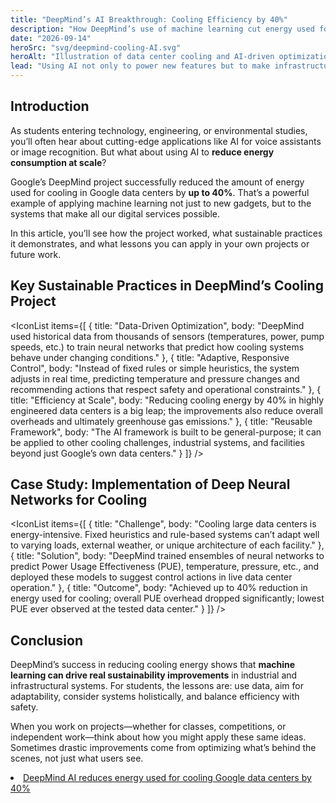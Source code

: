 ```yaml
---
title: "DeepMind’s AI Breakthrough: Cooling Efficiency by 40%"
description: "How DeepMind’s use of machine learning cut energy used for cooling in Google data centers—and what students can learn about sustainable tech."
date: "2026-09-14"
heroSrc: "svg/deepmind-cooling-AI.svg"
heroAlt: "Illustration of data center cooling and AI-driven optimization"
lead: "Using AI not only to power new features but to make infrastructure greener: DeepMind shows how applying machine learning to industrial systems can yield large energy savings and sustainable benefits."
---
```


## Introduction

As students entering technology, engineering, or environmental studies, you’ll often hear about cutting-edge applications like AI for voice assistants or image recognition. But what about using AI to **reduce energy consumption at scale**?

Google’s DeepMind project successfully reduced the amount of energy used for cooling in Google data centers by **up to 40%**. That’s a powerful example of applying machine learning not just to new gadgets, but to the systems that make all our digital services possible.

In this article, you’ll see how the project worked, what sustainable practices it demonstrates, and what lessons you can apply in your own projects or future work.

## Key Sustainable Practices in DeepMind’s Cooling Project

<IconList
    items={[
        { title: "Data-Driven Optimization", body: "DeepMind used historical data from thousands of sensors (temperatures, power, pump speeds, etc.) to train neural networks that predict how cooling systems behave under changing conditions." },
        { title: "Adaptive, Responsive Control", body: "Instead of fixed rules or simple heuristics, the system adjusts in real time, predicting temperature and pressure changes and recommending actions that respect safety and operational constraints." },
        { title: "Efficiency at Scale", body: "Reducing cooling energy by 40% in highly engineered data centers is a big leap; the improvements also reduce overall overheads and ultimately greenhouse gas emissions." },
        { title: "Reusable Framework", body: "The AI framework is built to be general-purpose; it can be applied to other cooling challenges, industrial systems, and facilities beyond just Google’s own data centers." }
    ]}
/>

## Case Study: Implementation of Deep Neural Networks for Cooling

<IconList
    items={[
        { title: "Challenge", body: "Cooling large data centers is energy-intensive. Fixed heuristics and rule-based systems can’t adapt well to varying loads, external weather, or unique architecture of each facility." },
        { title: "Solution", body: "DeepMind trained ensembles of neural networks to predict Power Usage Effectiveness (PUE), temperature, pressure, etc., and deployed these models to suggest control actions in live data center operation." },
        { title: "Outcome", body: "Achieved up to 40% reduction in energy used for cooling; overall PUE overhead dropped significantly; lowest PUE ever observed at the tested data center." }
    ]}
/>


## Conclusion

DeepMind’s success in reducing cooling energy shows that **machine learning can drive real sustainability improvements** in industrial and infrastructural systems. For students, the lessons are: use data, aim for adaptability, consider systems holistically, and balance efficiency with safety.

When you work on projects—whether for classes, competitions, or independent work—think about how you might apply these same ideas. Sometimes drastic improvements come from optimizing what’s behind the scenes, not just what users see.

<References>
    <li><a href="https://blog.google/outreach-initiatives/environment/deepmind-ai-reduces-energy-used-for/">DeepMind AI reduces energy used for cooling Google data centers by 40%</a></li>
</References>
